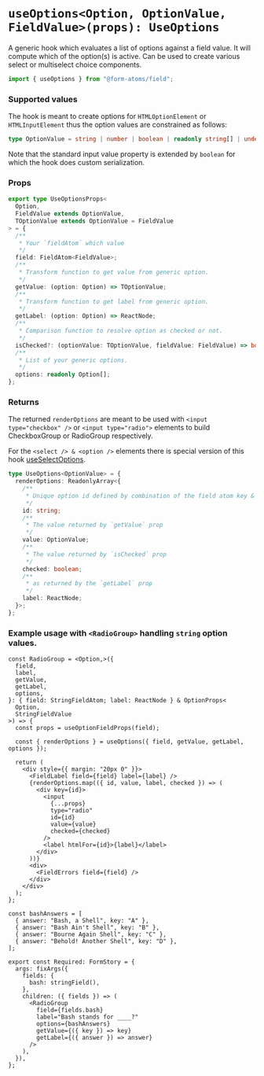 
<Meta title="hooks/useOptions" />

# `useOptions<Option, OptionValue, FieldValue>(props): UseOptions`

A generic hook which evaluates a list of options against a field value. It will compute which of the option(s) is active.
Can be used to create various select or multiselect choice components.

```ts
import { useOptions } from "@form-atoms/field";
```

### Supported values

The hook is meant to create options for `HTMLOptionElement` or `HTMLInputElement` thus the option values are constrained as follows:

```ts
type OptionValue = string | number | boolean | readonly string[] | undefined;
```

Note that the standard input value property is extended by `boolean` for which the hook does custom serialization.

### Props

```ts
export type UseOptionsProps<
  Option,
  FieldValue extends OptionValue,
  TOptionValue extends OptionValue = FieldValue
> = {
  /**
   * Your `fieldAtom` which value
   */
  field: FieldAtom<FieldValue>;
  /**
   * Transform function to get value from generic option.
   */
  getValue: (option: Option) => TOptionValue;
  /**
   * Transform function to get label from generic option.
   */
  getLabel: (option: Option) => ReactNode;
  /**
   * Comparison function to resolve option as checked or not.
   */
  isChecked?: (optionValue: TOptionValue, fieldValue: FieldValue) => boolean;
  /**
   * List of your generic options.
   */
  options: readonly Option[];
};
```

### Returns

The returned `renderOptions` are meant to be used with `<input type="checkbox" />` or `<input type="radio">`
elements to build CheckboxGroup or RadioGroup respectively.

For the `<select /> & <option />` elements there is special version of this hook [useSelectOptions](?path=/docs/hooks-useselectoptions--docs).

```ts
type UseOptions<OptionValue> = {
  renderOptions: ReadonlyArray<{
    /**
     * Unique option id defined by combination of the field atom key & option value.
     */
    id: string;
    /**
     * The value returned by `getValue` prop
     */
    value: OptionValue;
    /**
     * The value returned by `isChecked` prop
     */
    checked: boolean;
    /**
     * as returned by the `getLabel` prop
     */
    label: ReactNode;
  }>;
};
```

### Example usage with `<RadioGroup>` handling `string` option values.

```tsx
const RadioGroup = <Option,>({
  field,
  label,
  getValue,
  getLabel,
  options,
}: { field: StringFieldAtom; label: ReactNode } & OptionProps<
  Option,
  StringFieldValue
>) => {
  const props = useOptionFieldProps(field);

  const { renderOptions } = useOptions({ field, getValue, getLabel, options });

  return (
    <div style={{ margin: "20px 0" }}>
      <FieldLabel field={field} label={label} />
      {renderOptions.map(({ id, value, label, checked }) => (
        <div key={id}>
          <input
            {...props}
            type="radio"
            id={id}
            value={value}
            checked={checked}
          />
          <label htmlFor={id}>{label}</label>
        </div>
      ))}
      <div>
        <FieldErrors field={field} />
      </div>
    </div>
  );
};

const bashAnswers = [
  { answer: "Bash, a Shell", key: "A" },
  { answer: "Bash Ain't Shell", key: "B" },
  { answer: "Bourne Again Shell", key: "C" },
  { answer: "Behold! Another Shell", key: "D" },
];

export const Required: FormStory = {
  args: fixArgs({
    fields: {
      bash: stringField(),
    },
    children: ({ fields }) => (
      <RadioGroup
        field={fields.bash}
        label="Bash stands for ____?"
        options={bashAnswers}
        getValue={({ key }) => key}
        getLabel={({ answer }) => answer}
      />
    ),
  }),
};
```
